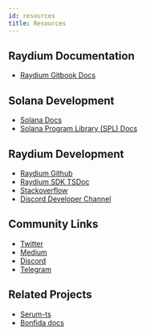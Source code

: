 ```yaml
---
id: resources
title: Resources
---
```


## Raydium Documentation

- [Raydium Gitbook Docs](https://raydium.gitbook.io/raydium/)

## Solana Development
- [Solana Docs](https://docs.solana.com/)
- [Solana Program Library (SPL) Docs](https://spl.solana.com/)

## Raydium Development 

- [Raydium Github](https://github.com/raydium-io)
- [Raydium SDK TSDoc](https://sdk.raydium.io/)
- [Stackoverflow](https://stackoverflow.com/search?q=raydium)
- [Discord Developer Channel](https://discord.com/channels/813741812598439958/813750197423308820)

## Community Links

- [Twitter](https://twitter.com/RaydiumProtocol)
- [Medium](https://raydium.medium.com)
- [Discord](https://discord.gg/raydium)
- [Telegram](https://t.me/raydiumprotocol)

## Related Projects

- [Serum-ts](https://github.com/project-serum/serum-ts)
- [Bonfida docs](https://docs.bonfida.com/#introduction)
